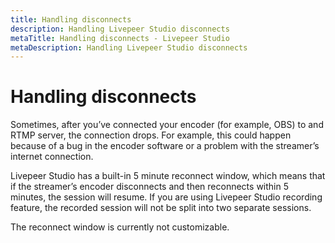 ```yaml
---
title: Handling disconnects
description: Handling Livepeer Studio disconnects
metaTitle: Handling disconnects - Livepeer Studio
metaDescription: Handling Livepeer Studio disconnects
---
```


# Handling disconnects

Sometimes, after you’ve connected your encoder (for example, OBS) to and RTMP
server, the connection drops. For example, this could happen because of a bug in
the encoder software or a problem with the streamer’s internet connection.

Livepeer Studio has a built-in 5 minute reconnect window, which means that if
the streamer’s encoder disconnects and then reconnects within 5 minutes, the
session will resume. If you are using Livepeer Studio recording feature, the
recorded session will not be split into two separate sessions.

The reconnect window is currently not customizable.
